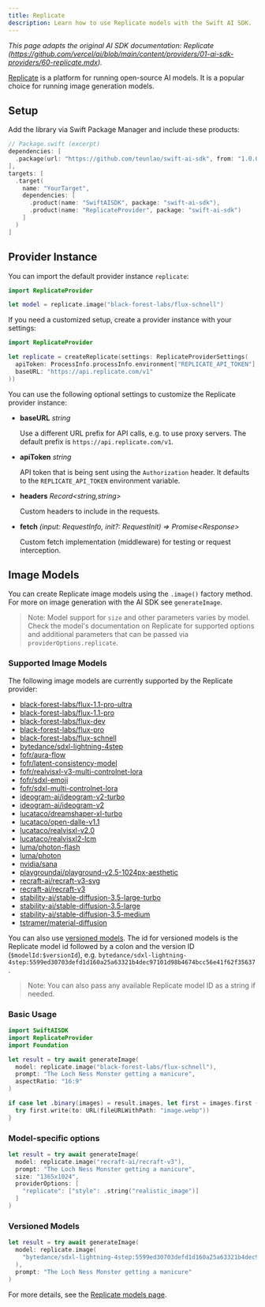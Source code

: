 ```yaml
---
title: Replicate
description: Learn how to use Replicate models with the Swift AI SDK.
---
```


_This page adapts the original AI SDK documentation: Replicate (https://github.com/vercel/ai/blob/main/content/providers/01-ai-sdk-providers/60-replicate.mdx)._ 

[Replicate](https://replicate.com/) is a platform for running open-source AI models.
It is a popular choice for running image generation models.

## Setup

Add the library via Swift Package Manager and include these products:

```swift
// Package.swift (excerpt)
dependencies: [
  .package(url: "https://github.com/teunlao/swift-ai-sdk", from: "1.0.0")
],
targets: [
  .target(
    name: "YourTarget",
    dependencies: [
      .product(name: "SwiftAISDK", package: "swift-ai-sdk"),
      .product(name: "ReplicateProvider", package: "swift-ai-sdk")
    ]
  )
]
```

## Provider Instance

You can import the default provider instance `replicate`:

```swift
import ReplicateProvider

let model = replicate.image("black-forest-labs/flux-schnell")
```

If you need a customized setup, create a provider instance with your settings:

```swift
import ReplicateProvider

let replicate = createReplicate(settings: ReplicateProviderSettings(
  apiToken: ProcessInfo.processInfo.environment["REPLICATE_API_TOKEN"],
  baseURL: "https://api.replicate.com/v1"
))
```

You can use the following optional settings to customize the Replicate provider instance:

- **baseURL** _string_

  Use a different URL prefix for API calls, e.g. to use proxy servers.
  The default prefix is `https://api.replicate.com/v1`.

- **apiToken** _string_

  API token that is being sent using the `Authorization` header. It defaults to
  the `REPLICATE_API_TOKEN` environment variable.

- **headers** _Record&lt;string,string&gt;_

  Custom headers to include in the requests.

- **fetch** _(input: RequestInfo, init?: RequestInit) => Promise&lt;Response&gt;_

  Custom fetch implementation (middleware) for testing or request interception.

## Image Models

You can create Replicate image models using the `.image()` factory method.
For more on image generation with the AI SDK see `generateImage`.

> Note: Model support for `size` and other parameters varies by model. Check the
> model's documentation on Replicate for supported options and additional
> parameters that can be passed via `providerOptions.replicate`.

### Supported Image Models

The following image models are currently supported by the Replicate provider:

- [black-forest-labs/flux-1.1-pro-ultra](https://replicate.com/black-forest-labs/flux-1.1-pro-ultra)
- [black-forest-labs/flux-1.1-pro](https://replicate.com/black-forest-labs/flux-1.1-pro)
- [black-forest-labs/flux-dev](https://replicate.com/black-forest-labs/flux-dev)
- [black-forest-labs/flux-pro](https://replicate.com/black-forest-labs/flux-pro)
- [black-forest-labs/flux-schnell](https://replicate.com/black-forest-labs/flux-schnell)
- [bytedance/sdxl-lightning-4step](https://replicate.com/bytedance/sdxl-lightning-4step)
- [fofr/aura-flow](https://replicate.com/fofr/aura-flow)
- [fofr/latent-consistency-model](https://replicate.com/fofr/latent-consistency-model)
- [fofr/realvisxl-v3-multi-controlnet-lora](https://replicate.com/fofr/realvisxl-v3-multi-controlnet-lora)
- [fofr/sdxl-emoji](https://replicate.com/fofr/sdxl-emoji)
- [fofr/sdxl-multi-controlnet-lora](https://replicate.com/fofr/sdxl-multi-controlnet-lora)
- [ideogram-ai/ideogram-v2-turbo](https://replicate.com/ideogram-ai/ideogram-v2-turbo)
- [ideogram-ai/ideogram-v2](https://replicate.com/ideogram-ai/ideogram-v2)
- [lucataco/dreamshaper-xl-turbo](https://replicate.com/lucataco/dreamshaper-xl-turbo)
- [lucataco/open-dalle-v1.1](https://replicate.com/lucataco/open-dalle-v1.1)
- [lucataco/realvisxl-v2.0](https://replicate.com/lucataco/realvisxl-v2.0)
- [lucataco/realvisxl2-lcm](https://replicate.com/lucataco/realvisxl2-lcm)
- [luma/photon-flash](https://replicate.com/luma/photon-flash)
- [luma/photon](https://replicate.com/luma/photon)
- [nvidia/sana](https://replicate.com/nvidia/sana)
- [playgroundai/playground-v2.5-1024px-aesthetic](https://replicate.com/playgroundai/playground-v2.5-1024px-aesthetic)
- [recraft-ai/recraft-v3-svg](https://replicate.com/recraft-ai/recraft-v3-svg)
- [recraft-ai/recraft-v3](https://replicate.com/recraft-ai/recraft-v3)
- [stability-ai/stable-diffusion-3.5-large-turbo](https://replicate.com/stability-ai/stable-diffusion-3.5-large-turbo)
- [stability-ai/stable-diffusion-3.5-large](https://replicate.com/stability-ai/stable-diffusion-3.5-large)
- [stability-ai/stable-diffusion-3.5-medium](https://replicate.com/stability-ai/stable-diffusion-3.5-medium)
- [tstramer/material-diffusion](https://replicate.com/tstramer/material-diffusion)

You can also use [versioned models](https://replicate.com/docs/topics/models/versions).
The id for versioned models is the Replicate model id followed by a colon and the version ID (`$modelId:$versionId`), e.g.
`bytedance/sdxl-lightning-4step:5599ed30703defd1d160a25a63321b4dec97101d98b4674bcc56e41f62f35637`.

> Note: You can also pass any available Replicate model ID as a string if needed.

### Basic Usage

```swift
import SwiftAISDK
import ReplicateProvider
import Foundation

let result = try await generateImage(
  model: replicate.image("black-forest-labs/flux-schnell"),
  prompt: "The Loch Ness Monster getting a manicure",
  aspectRatio: "16:9"
)

if case let .binary(images) = result.images, let first = images.first {
  try first.write(to: URL(fileURLWithPath: "image.webp"))
}
```

### Model-specific options

```swift
let result = try await generateImage(
  model: replicate.image("recraft-ai/recraft-v3"),
  prompt: "The Loch Ness Monster getting a manicure",
  size: "1365x1024",
  providerOptions: [
    "replicate": ["style": .string("realistic_image")]
  ]
)
```

### Versioned Models

```swift
let result = try await generateImage(
  model: replicate.image(
    "bytedance/sdxl-lightning-4step:5599ed30703defd1d160a25a63321b4dec97101d98b4674bcc56e41f62f35637"
  ),
  prompt: "The Loch Ness Monster getting a manicure"
)
```

For more details, see the [Replicate models page](https://replicate.com/explore).
